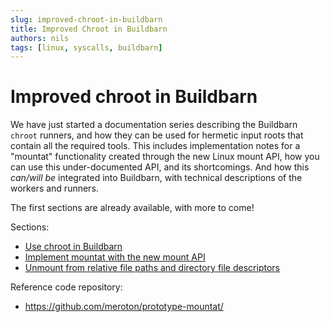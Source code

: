 ```yaml
---
slug: improved-chroot-in-buildbarn
title: Improved Chroot in Buildbarn
authors: nils
tags: [linux, syscalls, buildbarn]
---
```


# Improved chroot in Buildbarn

We have just started a documentation series
describing the Buildbarn `chroot` runners,
and how they can be used for hermetic input roots
that contain all the required tools.
This includes implementation notes for a "mountat" functionality
created through the new Linux mount API,
how you can use this under-documented API,
and its shortcomings.
And how this _can/will be_ integrated into Buildbarn,
with technical descriptions of the workers and runners.

The first sections are already available, with more to come!

Sections:

* [Use chroot in Buildbarn]
* [Implement mountat with the new mount API]
* [Unmount from relative file paths and directory file descriptors]

Reference code repository:

* https://github.com/meroton/prototype-mountat/

[Implement mountat with the new mount API]: /docs/improved-chroot-in-buildbarn/implementing-mountat/
[Unmount from relative file paths and directory file descriptors]: /docs/improved-chroot-in-buildbarn/implementing-unmountat/
[Use chroot in Buildbarn]: /docs/improved-chroot-in-buildbarn/chroot-in-buildbarn/
